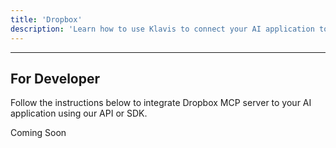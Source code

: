 ```yaml
---
title: 'Dropbox'
description: 'Learn how to use Klavis to connect your AI application to Dropbox MCP Server'
---
```



<NoCodeSnippet />

---

## For Developer

Follow the instructions below to integrate Dropbox MCP server to your AI application using our API or SDK.

Coming Soon 